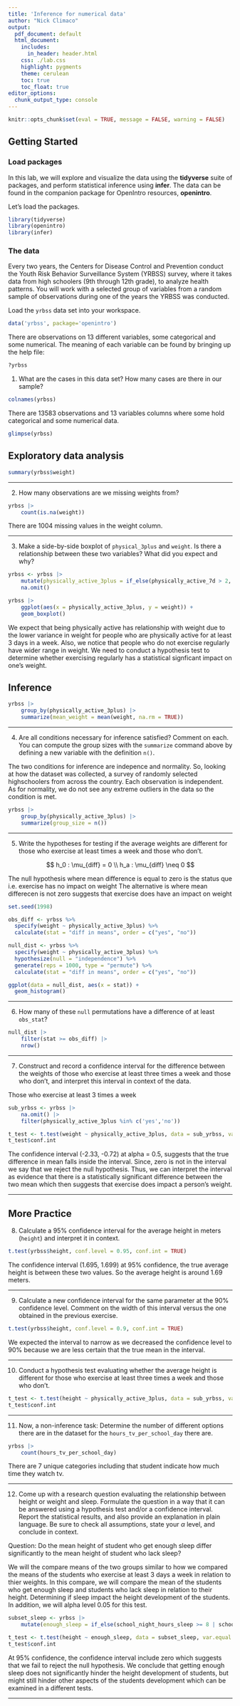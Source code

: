 ---
title: 'Inference for numerical data'
author: "Nick Climaco"
output:
  pdf_document: default
  html_document:
    includes:
      in_header: header.html
    css: ./lab.css
    highlight: pygments
    theme: cerulean
    toc: true
    toc_float: true
editor_options: 
  chunk_output_type: console
---

```{r global_options, include=FALSE}
knitr::opts_chunk$set(eval = TRUE, message = FALSE, warning = FALSE)
```

## Getting Started

### Load packages

In this lab, we will explore and visualize the data using the **tidyverse** suite of packages, and perform statistical inference using **infer**. The data can be found in the companion package for OpenIntro resources, **openintro**.

Let's load the packages.

```{r load-packages, message=FALSE}
library(tidyverse)
library(openintro)
library(infer)
```


### The data

Every two years, the Centers for Disease Control and Prevention conduct the Youth Risk Behavior Surveillance System (YRBSS) survey, where it takes data from high schoolers (9th through 12th grade), to analyze health patterns. You will work with a selected group of variables from a random sample of observations during one of the years the YRBSS was conducted.

Load the `yrbss` data set into your workspace.

```{r load-data}
data('yrbss', package='openintro')
```

There are observations on 13 different variables, some categorical and some numerical. The meaning of each variable can be found by bringing up the help file:

```{r help-nc, eval=FALSE}
?yrbss
```


1.  What are the cases in this data set? How many cases are there in our sample?

```{r}
colnames(yrbss)
```
There are 13583 observations and 13 variables columns where some hold categorical and some numerical data.

```{r str}
glimpse(yrbss)
```

## Exploratory data analysis


```{r summary}
summary(yrbss$weight)
```

***
2.  How many observations are we missing weights from?

```{r}
yrbss |> 
    count(is.na(weight))
```
There are 1004 missing values in the weight column.

***
3.  Make a side-by-side boxplot of `physical_3plus` and `weight`. Is there a relationship between these two variables? What did you expect and why?

```{r}
yrbss <- yrbss |> 
    mutate(physically_active_3plus = if_else(physically_active_7d > 2, "yes", "no")) |> 
    na.omit()
```

```{r}
yrbss |> 
    ggplot(aes(x = physically_active_3plus, y = weight)) + 
    geom_boxplot()

```
We expect that being physically active has relationship with weight due to the lower variance in weight for people who are physically active for at least 3 days in a week. Also, we notice that people who do not exercise regularly have wider range in weight. We need to conduct a hypothesis test to determine whether exercising regularly has a statistical signficant impact on one's weight.

## Inference
```{r}
yrbss |> 
    group_by(physically_active_3plus) |> 
    summarize(mean_weight = mean(weight, na.rm = TRUE))
```
***
4.  Are all conditions necessary for inference satisfied? Comment on each. You can compute the group sizes with the `summarize` command above by defining a new variable with the definition `n()`.

The two conditions for inference are indepence and normality. So, looking at how the dataset was collected, a survey of randomly selected highschoolers from across the country. Each observation is independent. As for normality, we do not see any extreme outliers in the data so the condition is met.

```{r}
yrbss |> 
    group_by(physically_active_3plus) |> 
    summarize(group_size = n())
```
***
5.  Write the hypotheses for testing if the average weights are different for those who exercise at least times a week and those who don't.

$$
h_0 : \mu_{diff} = 0 \\
h_a : \mu_{diff} \neq 0
$$

The null hypothesis where mean difference is equal to zero is the status que i.e. exercise has no impact on weight
The alternative is where mean differecen is not zero suggests that exercise does have an impact on weight

```{r}
set.seed(1998)
```

```{r}
obs_diff <- yrbss %>%
  specify(weight ~ physically_active_3plus) %>%
  calculate(stat = "diff in means", order = c("yes", "no"))
```

```{r}
null_dist <- yrbss %>%
  specify(weight ~ physically_active_3plus) %>%
  hypothesize(null = "independence") %>%
  generate(reps = 1000, type = "permute") %>%
  calculate(stat = "diff in means", order = c("yes", "no"))
```
```{r}
ggplot(data = null_dist, aes(x = stat)) +
  geom_histogram()
```
***
6. How many of these `null` permutations have a difference of at least `obs_stat`?

```{r}
null_dist |> 
    filter(stat >= obs_diff) |> 
    nrow()
```

***
7.  Construct and record a confidence interval for the difference between the weights of those who exercise at least three times a week and those who don't, and interpret this interval in context of the data.

Those who exercise at least 3 times a week
```{r}
sub_yrbss <- yrbss |> 
    na.omit() |> 
    filter(physically_active_3plus %in% c('yes','no'))

t_test <- t.test(weight ~ physically_active_3plus, data = sub_yrbss, var.equal = FALSE, conf.int = TRUE)
t_test$conf.int
```
The confidence interval (-2.33, -0.72) at alpha = 0.5, suggests that the true difference in mean falls inside the interval. Since, zero is not in the interval we say that we reject the null hypothesis. Thus, we can interpret the interval as evidence that there is a statistically significant difference between the two mean which then suggests that exercise does impact a person's weight.

* * *

## More Practice

8.  Calculate a 95% confidence interval for the average height in meters (`height`) and interpret it in context.
```{r}
t.test(yrbss$height, conf.level = 0.95, conf.int = TRUE)
```
The confidence interval (1.695, 1.699) at 95% confidence, the true average height is between these two values. So the average height is around 1.69 meters.

***
9.  Calculate a new confidence interval for the same parameter at the 90% confidence level. Comment on the width of this interval versus the one obtained in the previous exercise.

```{r}
t.test(yrbss$height, conf.level = 0.9, conf.int = TRUE)
```
We expected the interval to narrow as we decreased the confidence level to 90% because we are less certain that the true mean in the interval.

***
10.  Conduct a hypothesis test evaluating whether the average height is different for those who exercise at least three times a week and those who don't.

```{r}
t_test <- t.test(height ~ physically_active_3plus, data = sub_yrbss, var.equal = FALSE, conf.int = TRUE)
t_test$conf.int
```
***
11.  Now, a non-inference task: Determine the number of different options there are in the dataset for the `hours_tv_per_school_day` there are.
```{r}
yrbss |> 
    count(hours_tv_per_school_day)
```
There are 7 unique categories including that student indicate how much time they watch tv.

***

12. Come up with a research question evaluating the relationship between height or weight and sleep. Formulate the question in a way that it can be answered using a hypothesis test and/or a confidence interval. Report the statistical results, and also provide an explanation in plain language. Be sure to check all assumptions, state your $\alpha$ level, and conclude in context.

Question: Do the mean height of student who get enough sleep differ significantly to the mean height of student who lack sleep?

We will the compare means of the two groups similar to how we compared the means of the students who exercise at least 3 days a week in relation to thier weights.
In this compare, we will compare the mean of the students who get enough sleep and students who lack sleep in relation to their height. Determining if sleep impact the height development of the students. In addition, we will alpha level 0.05 for this test.


```{r}
subset_sleep <- yrbss |>
    mutate(enough_sleep = if_else(school_night_hours_sleep >= 8 | school_night_hours_sleep == "10+", "yes", "no"))
```

```{r}
t_test <- t.test(height ~ enough_sleep, data = subset_sleep, var.equal = FALSE, conf.int = TRUE)
t_test$conf.int
```

At 95% confidence, the confidence interval include zero which suggests that we fail to reject the null hypothesis. We conclude that getting enough sleep does not significantly hinder the height development of students, but might still hinder other aspects of the students development which can be examined in a different tests.

* * *
